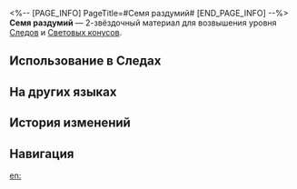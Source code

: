 <%-- [PAGE_INFO]
PageTitle=#Семя раздумий#
[END_PAGE_INFO] --%>
{{Предмет Инфобокс
|id          = 110251
|Изображение = Предмет Семя раздумий.png
|Тип         = Материал Следов
|Тип2        = Материал возвышения Светового конуса
|Инвентарь   = Материалы улучшения
|Редкость    = 2
|Эффект      = 
|Описание    = Когда сознание сливается с материей, зарождаются воспоминания. Можно использовать для незначительного повышения уровня Следов персонажей {{Цвет|Выделенный|Памяти}}.
|Источник1   = [[Чашелист (багровый): Бутон Памяти (undefined)]]
|Источник2   = [[Неугасаемый пепел]]
|Источник3   = [[Универсальная машина для синтеза: Обмен материалов]]
}}
{{Описание|Эта вещь не существует, пока вы не увидите, не услышите и не почувствуете что-то. Оно существует благодаря чувствам и затихает в почве мыслей. Возможно, однажды оно прорастёт.<br /><br />''«Из этого материала состоят наши тела, он существует, пока ты о нём помнишь».''}}
'''Семя раздумий''' — 2-звёздочный материал для возвышения уровня [[Следы|Следов]] и [[Световые конусы|Световых конусов]].

==Использование в Следах==
{{Использование в следах}}

==На других языках==
{{На других языках
|en   = Bīja of Consciousness
|zhs  = 思量的种
|zht  = 思量的種
|ja   = イの種
|ko   = 사량의 씨앗
|es   = Semilla de la reflexión
|fr   = Bīja de la conscience
|ru   = Семя раздумий
|th   = Bīja of Consciousness
|vi   = Hạt Giống Suy Tưởng
|de   = Saat der Gedanken
|id   = Bīja of Consciousness
|pt   = Semente do Pensamento
}}

==История изменений==
{{История изменений|3.5}}

==Навигация==
{{Материалы улучшения Навбокс}}

[[en:]]